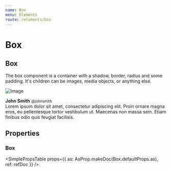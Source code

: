 ```yaml
---
name: Box
menu: Elements
route: /elements/box
---
```




# Box

## Box

The box component is a container with a shadow, border, radius and some padding.
It's children can be images, media objects, or anything else.

<Playground>
  <Box>
    <Media>
      <Media.Item align="left">
        <Image.Container size={64}>
          <Image
            alt="Image"
            src="https://bulma.io/images/placeholders/128x128.png"
          />
        </Image.Container>
      </Media.Item>
      <Media.Item>
        <Content>
          <p>
            <strong>John Smith</strong> <small>@johnsmith</small> <br />
            Lorem ipsum dolor sit amet, consectetur adipiscing elit. Proin ornare
            magna eros, eu pellentesque tortor vestibulum ut. Maecenas non massa
            sem. Etiam finibus odio quis feugiat facilisis.
          </p>
        </Content>
        <Level breakpoint="mobile">
          <Level.Item align="left">
            <Level.Item as="a" aria-label="reply">
              <Icon size="small">
                <FontAwesomeIcon icon={faReply} />
              </Icon>
            </Level.Item>
            <Level.Item as="a" aria-label="retweet">
              <Icon size="small">
                <FontAwesomeIcon icon={faRetweet} />
              </Icon>
            </Level.Item>
            <Level.Item as="a" aria-label="like">
              <Icon size="small">
                <FontAwesomeIcon icon={faHeart} />
              </Icon>
            </Level.Item>
          </Level.Item>
        </Level>
      </Media.Item>
    </Media>
  </Box>
</Playground>

## Properties

### Box

<SimplePropsTable
  props={{
    as: AsProp.makeDoc(Box.defaultProps.as),
    ref: refDoc
  }}
/>

<AsProp component={Box} componentName="Box" />
